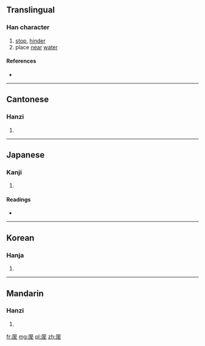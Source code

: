 ==Translingual==

===Han character===
{{Han char|rn=27|rad=厂|as=06|sn=8|four=7121<sub>4</sub>|canj=一一戈土 (MMIG)}}

# [[stop]], [[hinder]]
# place [[near]] [[water]]

====References====
* {{Han ref|kx=0161.110|dkj=02933|dj=0367.340|hdz=10071.010|uh=5394|ud=21396|bh=CBDA|bd=52186}}

----

==Cantonese==

===Hanzi===
{{yue-hanzi|jyut=|y=jat6}}

# {{defn|Cantonese|sort=厂06}}

----

==Japanese==

===Kanji===
{{ja-kanji|grade=|rs=厂06}}

# {{defn|Japanese|sort=厂06}}

====Readings====
* {{ja-readings|on=[[しつ]] (shitsu), [[しち]] (shichi)|kun=[[ささえられる]] (sasaerareru), [[とまる]] (tomaru)}}

----

==Korean==

===Hanja===
{{ko-hanja|hangeul=질|rv=jil|mr=chil}}

# {{defn|Korean|sort=厂06}}

----

==Mandarin==

===Hanzi===
{{cmn-hanzi|pin=[[cè]] ([[ce4]]), [[zhì]] ([[zhi4]])|wg=ts'e<sup>4</sup>, chih<sup>4</sup>}}

# {{defn|Mandarin|sort=厂06}}

[[fr:厔]]
[[mg:厔]]
[[pl:厔]]
[[zh:厔]]